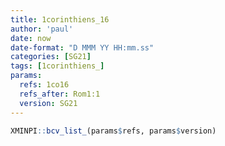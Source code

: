 ```yaml
---
title: 1corinthiens_16
author: 'paul'
date: now
date-format: "D MMM YY HH:mm.ss"
categories: [SG21]
tags: [1corinthiens_]
params:
  refs: 1co16
  refs_after: Rom1:1
  version: SG21
---
```


```r
XMINPI::bcv_list_(params$refs, params$version)
```

